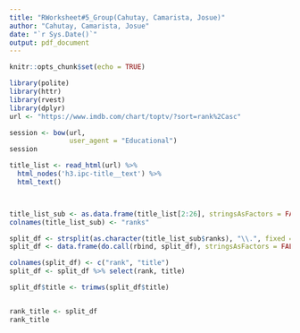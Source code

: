 ```yaml
---
title: "RWorksheet#5_Group(Cahutay, Camarista, Josue)"
author: "Cahutay, Camarista, Josue"
date: "`r Sys.Date()`"
output: pdf_document
---
```


```r
knitr::opts_chunk$set(echo = TRUE)
```

```r
library(polite)
library(httr)
library(rvest)
library(dplyr)
url <- "https://www.imdb.com/chart/toptv/?sort=rank%2Casc"

session <- bow(url, 
               user_agent = "Educational")
session
```

```r
title_list <- read_html(url) %>%
  html_nodes('h3.ipc-title__text') %>%
  html_text()



title_list_sub <- as.data.frame(title_list[2:26], stringsAsFactors = FALSE)
colnames(title_list_sub) <- "ranks"

split_df <- strsplit(as.character(title_list_sub$ranks), "\\.", fixed = FALSE)
split_df <- data.frame(do.call(rbind, split_df), stringsAsFactors = FALSE)

colnames(split_df) <- c("rank", "title")
split_df <- split_df %>% select(rank, title)

split_df$title <- trimws(split_df$title)


rank_title <- split_df
rank_title
```
